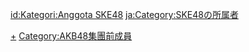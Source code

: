 [[Category:SKE48成員|+]]
[[Category:AKB48集團前成員|Category:AKB48集團前成員]]

[[id:Kategori:Anggota_SKE48|id:Kategori:Anggota SKE48]]
[[ja:Category:SKE48の所属者|ja:Category:SKE48の所属者]]